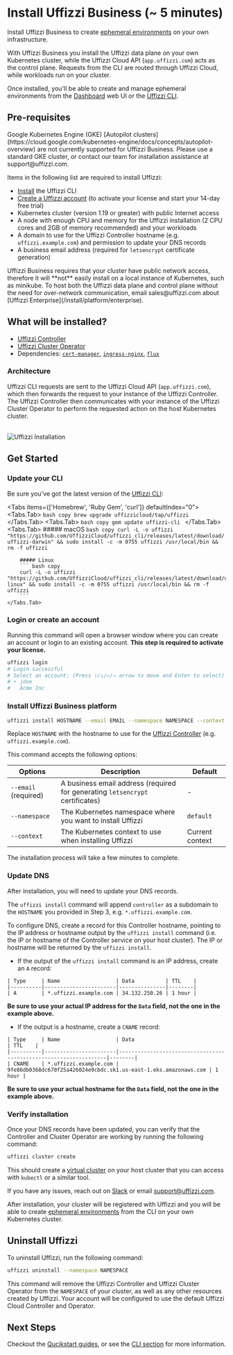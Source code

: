 
# Install Uffizzi Business (~ 5 minutes)

Install Uffizzi Business to create [ephemeral environments](/core-concepts/ephemeral-environments) on your own infrastructure.  

With Uffizzi Business you install the Uffizzi data plane on your own Kubernetes cluster, while the Uffizzi Cloud API (`app.uffizzi.com`) acts as the control plane. Requests from the CLI are routed through Uffizzi Cloud, while workloads run on your cluster. 

Once installed, you'll be able to create and manage ephemeral environments from the [Dashboard](/usage/dashboard) web UI or the [Uffizzi CLI](/cli).

## Pre-requisites

<Callout type="info">
    Google Kubernetes Engine (GKE) [Autopilot clusters](https://cloud.google.com/kubernetes-engine/docs/concepts/autopilot-overview) are not currently supported for Uffizzi Business. Please use a standard GKE cluster, or contact our team for installation assistance at support@uffizzi.com.
</Callout>

Items in the following list are required to install Uffizzi:

- [Install](/install/cli) the Uffizzi CLI  
- [Create a Uffizzi account](https://app.uffizzi.com/sign_up) (to activate your license and start your 14-day free trial)  
- Kubernetes cluster (version 1.19 or greater) with public Internet access
- A node with enough CPU and memory for the Uffizzi installation (2 CPU cores and 2GB of memory recommended) and your workloads 
- A domain to use for the Uffizzi Controller hostname (e.g. `uffizzi.example.com`) and permission to update your DNS records  
- A business email address (required for `letsencrypt` certificate generation)

<Callout type="info">
    Uffizzi Business requires that your cluster have public network access, therefore it will **not** easily install on a local 
    instance of Kubernetes, such as minikube. To host both the Uffizzi data plane and control plane without the need for over-network communication, email sales@uffizzi.com about [Uffizzi Enterprise](/install/platform/enterprise).
</Callout>

## What will be installed? 

- [Uffizzi Controller](/architecture/overview#uffizzi-controller)  
- [Uffizzi Cluster Operator](/architecture/overview#uffizzi-cluster-operator)  
- Dependencies: [`cert-manager`](https://cert-manager.io), [`ingress-nginx`](https://github.com/kubernetes/ingress-nginx), [`flux`](https://fluxcd.io)  

### Architecture

Uffizzi CLI requests are sent to the Uffizzi Cloud API (`app.uffizzi.com`), which then forwards the request to your instance of the Uffizzi Controller. The Uffizzi Controller then communicates with your instance of the Uffizzi Cluster Operator to perform the requested action on the host Kubernetes cluster.

<br />
<Image
    src="/images/uffizzi-install-architecture.png"
    width={800}
    height={540}
    alt="Uffizzi Installation"
    className="border rounded-lg overflow-hidden mt-6"
/>
<br />

## Get Started

<Steps>

### Update your CLI

Be sure you've got the latest version of the [Uffizzi CLI](/install/cli):  

<Tabs items={['Homebrew', 'Ruby Gem', 'curl']} defaultIndex="0">
    <Tabs.Tab>
        ```bash copy
		brew upgrade uffizzicloud/tap/uffizzi
		```
    </Tabs.Tab>
    <Tabs.Tab>
        ```bash copy
		gem update uffizzi-cli
		```
    </Tabs.Tab>
    <Tabs.Tab>
        ##### macOS
        ``` bash copy
        curl -L -o uffizzi "https://github.com/UffizziCloud/uffizzi_cli/releases/latest/download/uffizzi-darwin" && sudo install -c -m 0755 uffizzi /usr/local/bin && rm -f uffizzi
        ```

        ##### Linux
        ``` bash copy
        curl -L -o uffizzi "https://github.com/UffizziCloud/uffizzi_cli/releases/latest/download/uffizzi-linux" && sudo install -c -m 0755 uffizzi /usr/local/bin && rm -f uffizzi
        ```
    </Tabs.Tab>
</Tabs>


### Login or create an account

Running this command will open a browser window where you can create an account or login to an existing account. **This step is required to activate your license.**  

```bash
uffizzi login
# Login successful
# Select an account: (Press ↑/↓/←/→ arrow to move and Enter to select)
# ‣ jdoe
#   Acme Inc
```

### Install Uffizzi Business platform

```bash copy
uffizzi install HOSTNAME --email EMAIL --namespace NAMESPACE --context CONTEXT
```

Replace `HOSTNAME` with the hostname to use for the [Uffizzi Controller](/architecture/overview#uffizzi-controller) (e.g. `uffizzi.example.com`).  

This command accepts the following options:  

| Options   | Description                                                                 | Default              |
|------------|-----------------------------------------------------------------------------|----------------------|
| `--email` (required)    | A business email address (required for generating `letsencrypt` certificates) | -                  |
| `--namespace`| The Kubernetes namespace where you want to install Uffizzi                  | `default`            |
| `--context`  | The Kubernetes context to use when installing Uffizzi                    | Current context      |

The installation process will take a few minutes to complete. 

### Update DNS

After installation, you will need to update your DNS records.  

The `uffizzi install` command will append `controller` as a subdomain to the `HOSTNAME` you provided in Step 3, e.g. `*.uffizzi.example.com`.  

To configure DNS, create a record for this Controller hostname, pointing to the IP address or hostname output by the `uffizzi install` command (i.e. the IP or hostname of the Controller service on your host cluster). The IP or hostname will be returned by the `uffizzi install`.   

- If the output of the `uffizzi install` command is an IP address, create an `A` record:  

```
| Type     | Name                  | Data          | TTL    | 
|----------|-----------------------|---------------|--------|
| A        | *.uffizzi.example.com | 34.132.250.26 | 1 hour |
```

**Be sure to use your actual IP address for the `Data` field, not the one in the example above.**

- If the output is a hostname, create a `CNAME` record:    

```
| Type     | Name                  | Data                                                             | TTL    | 
|----------|-----------------------|------------------------------------------------------------------|--------|
| CNAME    | *.uffizzi.example.com | 9fe86db0368dc670f25a426024e9cbdc.sk1.us-east-1.eks.amazonaws.com | 1 hour |
```

**Be sure to use your actual hostname for the `Data` field, not the one in the example above.**

### Verify installation

Once your DNS records have been updated, you can verify that the Controller and Cluster Operator are working by running the following command:

```bash copy
uffizzi cluster create
```

This should create a [virtual cluster](/core-concepts/ephemeral-environments/virtual-clusters) on your host cluster that you can access with `kubectl` or a similar tool.

If you have any issues, reach out on [Slack](https://join.slack.com/t/uffizzi/shared_invite/zt-24toel26u-4JB2pLqdUnrt2qJcWoLcDA) or email [support@uffizzi.com](mailto:support@uffizzi.com).

</Steps>

After installation, your cluster will be registered with Uffizzi and you will be able to create [ephemeral environments](/core-concepts/ephemeral-environments) from the CLI on your own Kubernetes cluster.

## Uninstall Uffizzi

To uninstall Uffizzi, run the following command:

```bash copy
uffizzi uninstall --namespace NAMESPACE
```

This command will remove the Uffizzi Controller and Uffizzi Cluster Operator from the `NAMESPACE` of your cluster, as well as any other resources created by Uffizzi. Your account will be configured to use the default Uffizzi Cloud Controller and Operator.  

## Next Steps

Checkout the [Qucikstart guides](/quickstart), or see the [CLI section](/cli) for more information.

